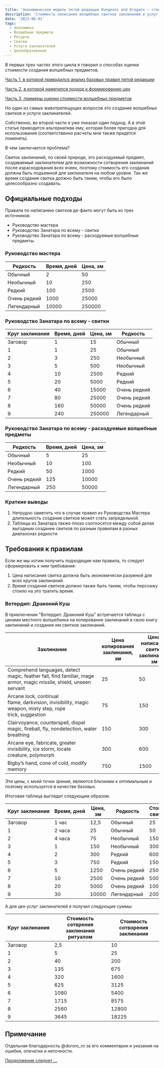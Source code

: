 ```yaml
---
title: 'Экономическая модель пятой редакции Dungeons and Dragons – стоимость свитков заклинаний (альтернативная), часть 4'
description: 'Стоимость написания волшебных свитков заклинаний и услуг заклинателей в пятой редакции - пересмотренные'
date: '2023-06-01'
tags:
  - Экономика
  - Волшебные предметы
  - Ресурсы
  - Свитки
  - Услуги заклинателей
  - Ценообразование
---
```


В первых трех частях этого цикла я говорил о способах оценки стоимости создания волшебных предметов.

[Часть 1, в которой приводился анализ базовых правил пятой редакции](https://cyborgsandmages.com/posts/articles/economy-dnd-model-1)

[Часть 2, в которой наметился подход к формированию цен](https://cyborgsandmages.com/posts/articles/economy-dnd-model-2)

[Часть 3, примеры оценки стоимости волшебных предметов](https://cyborgsandmages.com/posts/articles/economy-dnd-model-3)


Но один из самых животрепещущих вопросов это создание волшебных свитков и услуги заклинателей.

Собственно, во второй части я уже показал один подход. А в этой статье приводится альтернатива ему, которая более пригодна для использования (соответственно расчеты мне также придется поменять).

В чем заключается проблема?

Свиток заклинаний, по своей природе, это расходуемый предмет, создаваемый заклинателем для возможности сотворения заклинаний после израсходования всех ячеек, поэтому стоимость его создания должна быть подъемной для заклинателя на любом уровне. Так же время создания свитка должно быть таким, чтобы его было целесообразно создавать.

## Официальные подходы

Правила по написанию свитков де-факто могут быть из трех источников:
- Руководство мастера
- Руководство Занатара по всему - свитки
- Руководство Занатара по всему - расходуемые волшебные предметы.

### Руководство мастера

| Редкость     | Время, дней | Цена, зм |
|--------------|-------------|----------|
| Обычный      | 2           | 50       |
| Необычный    | 10          | 250      |
| Редкий       | 100         | 2500     |
| Очень редкий | 1000        | 25000    |
| Легендарный  | 10000       | 250000   |

### Руководство Занатара по всему - свитки

| Круг заклинания | Время, дней | Цена, зм | Редкость     |
|-----------------|-------------|----------|--------------|
| Заговор         | 1           | 15       | Обычный      |
| 1               | 1           | 25       | Обычный      |
| 2               | 3           | 250      | Необычный    |
| 3               | 5           | 500      | Необычный    |
| 4               | 10          | 2500     | Редкий       |
| 5               | 20          | 5000     | Редкий       |
| 6               | 40          | 15000    | Очень редкий |
| 7               | 80          | 25000    | Очень редкий |
| 8               | 160         | 50000    | Очень редкий |
| 9               | 240         | 250000   | Легендарный  |

### Руководство Занатара по всему - расходуемые волшебные предметы

| Редкость     | Время, дней | Цена, зм |
|--------------|-------------|----------|
| Обычный      | 5           | 25       |
| Необычный    | 10          | 100      |
| Редкий       | 50          | 1000     |
| Очень редкий | 125         | 10000    |
| Легендарный  | 250         | 50000    |

### Краткие выводы

1. Нетрудно заметить что в случае правил из Руководства Мастера длительность создания свитков может стать запредельной.
2. Таблицы из Занатара также плохо соотносятся между собой делая выгодным создание свитков по разным правилам в разных диапазонах редкости

## Требования к правилам

Если же мы хотим получить подходящие нам правила, то следует сформировать к ним требования:

1. Цена написания свитка должна быть экономически разумной для всех кругов заклинаний.
2. Время создания свитков должно также быть таким, чтобы персоажу стоило на это тратить время.

### Вотердип: Драконий Куш

В приключении "Вотердип: Драконий Куш" встречается таблица с ценами местного волшебника на копирование заклинаний в свою книгу заклинаний и создание им свитков заклинаний.

| Заклинание                                                                                                         | Цена копирования заклинания, зм | Цена написания свитка заклинаний, зм | Круг заклинания |
|--------------------------------------------------------------------------------------------------------------------|---------------------------------|--------------------------------------|-----------------|
| Comprehend languages, detect magic, feather fall, find familiar, mage armor, magic missile, shield, unseen servant | 25                              | 50                                   | 1               |
| Arcane lock, continual flame, darkvision, invisibility, magic weapon, misty step, rope trick, suggestion           | 75                              | 150                                  | 2               |
| Clairvoyance, counterspell, dispel magic, fireball, fly, nondetection, water breathing                             | 150                             | 300                                  | 3               |
| Arcane eye, fabricate, greater invisibility, ice storm, locate creature, polymorph                                 | 300                             | 600                                  | 4               |
| Bigby’s hand, cone of cold, modify memory                                                                          | 750                             | 1500                                 | 5               |

Эти цены, с моей точки зрения, являются близкими к оптимальным и поэтому используется в качестве базовых.

Итоговая таблица выглядит следующим образом.

| Круг заклинания | Время, дней | Цена, зм | Редкость     | Стоимость свитка, зм |
|-----------------|-------------|----------|--------------|----------------------|
| Заговор         | 1 час       | 12,5     | Обычный      | 25                   |
| 1               | 2 часа      | 25       | Обычный      | 50                   |
| 2               | 4 часа      | 75       | Необычный    | 150                  |
| 3               | 1           | 150      | Необычный    | 300                  |
| 4               | 2           | 300      | Редкий       | 600                  |
| 5               | 3           | 750      | Редкий       | 1500                 |
| 6               | 5           | 1250     | Очень редкий | 2500                 |
| 7               | 10          | 2500     | Очень редкий | 5000                 |
| 8               | 20          | 5000     | Очень редкий | 10000                |
| 9               | 30          | 10000    | Легендарный  | 20000                |

А для цен услуг заклинателей я получил следующие суммы:

| Круг заклинания | Стоимость сотврения заклинания ритуалом | Стоимость сотворения заклинания |
|-----------------|-----------------------------------------|---------------------------------|
| Заговор         | 2,5                                     | 10                              |
| 1               | 5                                       | 25                              |
| 2               | 40                                      | 200                             |
| 3               | 135                                     | 675                             |
| 4               | 320                                     | 1600                            |
| 5               | 625                                     | 3125                            |
| 6               | 1080                                    | 5400                            |
| 7               | 1715                                    | 8575                            |
| 8               | 2560                                    | 12800                           |
| 9               | 3645                                    | 18225                           |

## Примечание

Отдельная благодарность @dororo_ro за его комментарии и указания на ошибки, опечатки и неточности.

[Продолжение следует …](https://cyborgsandmages.com/posts/articles/economy-dnd-model-5)

